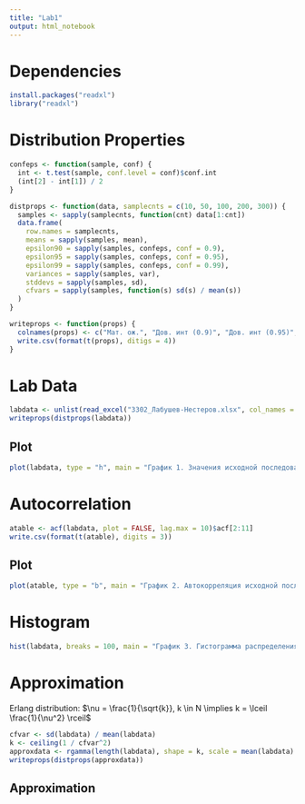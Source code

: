 ```yaml
---
title: "Lab1"
output: html_notebook
---
```


# Dependencies

```r
install.packages("readxl")
library("readxl")
```

# Distribution Properties

```r
confeps <- function(sample, conf) {
  int <- t.test(sample, conf.level = conf)$conf.int
  (int[2] - int[1]) / 2
}

distprops <- function(data, samplecnts = c(10, 50, 100, 200, 300)) {
  samples <- sapply(samplecnts, function(cnt) data[1:cnt])
  data.frame(
    row.names = samplecnts,
    means = sapply(samples, mean),
    epsilon90 = sapply(samples, confeps, conf = 0.9),
    epsilon95 = sapply(samples, confeps, conf = 0.95),
    epsilon99 = sapply(samples, confeps, conf = 0.99),
    variances = sapply(samples, var),
    stddevs = sapply(samples, sd),
    cfvars = sapply(samples, function(s) sd(s) / mean(s))
  )
}

writeprops <- function(props) {
  colnames(props) <- c("Мат. ож.", "Дов. инт (0.9)", "Дов. инт (0.95)", "Дов. инт. (0.99)", "Дисперсия", "С. к. о.", "К-т вариации")
  write.csv(format(t(props), ditigs = 4))
}
```

# Lab Data

```r
labdata <- unlist(read_excel("3302_Лабушев-Нестеров.xlsx", col_names = FALSE))
writeprops(distprops(labdata))
```

## Plot

```r
plot(labdata, type = "h", main = "График 1. Значения исходной последовательности", xlab = "Порядковый номер элемента", ylab = "Значение элемента")
```

# Autocorrelation

```r
atable <- acf(labdata, plot = FALSE, lag.max = 10)$acf[2:11]
write.csv(format(t(atable), digits = 3))
```

## Plot

```r
plot(atable, type = "b", main = "График 2. Автокорреляция исходной последовательности", xlab = "Сдвиг последовательности", ylab = "Коэффициент автокорреляции")
```

# Histogram

```r
hist(labdata, breaks = 100, main = "График 3. Гистограмма распределения частот последовательности", xlab = "Интервалы значений", ylab = "Частота")
```

# Approximation

Erlang distribution: $\nu = \frac{1}{\sqrt{k}}, k \in N \implies k = \lceil \frac{1}{\nu^2} \rceil$

```r
cfvar <- sd(labdata) / mean(labdata)
k <- ceiling(1 / cfvar^2)
approxdata <- rgamma(length(labdata), shape = k, scale = mean(labdata) / k)
writeprops(distprops(approxdata))
```

## Approximation

```r

```